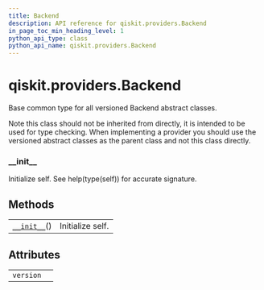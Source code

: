 ```yaml
---
title: Backend
description: API reference for qiskit.providers.Backend
in_page_toc_min_heading_level: 1
python_api_type: class
python_api_name: qiskit.providers.Backend
---
```


# qiskit.providers.Backend

<Class id="qiskit.providers.Backend" isDedicatedPage={true} github="https://github.com/qiskit/qiskit/tree/stable/0.17/qiskit/providers/backend.py" signature="Backend" modifiers="class">
  Base common type for all versioned Backend abstract classes.

  Note this class should not be inherited from directly, it is intended to be used for type checking. When implementing a provider you should use the versioned abstract classes as the parent class and not this class directly.

  ### \_\_init\_\_

  <Function id="qiskit.providers.Backend.__init__" signature="__init__()">
    Initialize self. See help(type(self)) for accurate signature.
  </Function>

  ## Methods

  |                                                                                        |                  |
  | -------------------------------------------------------------------------------------- | ---------------- |
  | [`__init__`](#qiskit.providers.Backend.__init__ "qiskit.providers.Backend.__init__")() | Initialize self. |

  ## Attributes

  |           |   |
  | --------- | - |
  | `version` |   |
</Class>

